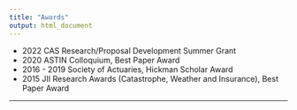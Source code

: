 ```yaml
---
title: "Awards"
output: html_document
---
```


* 2022          CAS Research/Proposal Development Summer Grant                                                             
* 2020          ASTIN Colloquium, Best Paper Award
* 2016 - 2019   Society of Actuaries, Hickman Scholar Award 
* 2015          JII Research Awards (Catastrophe, Weather and Insurance), Best Paper Award



* * *